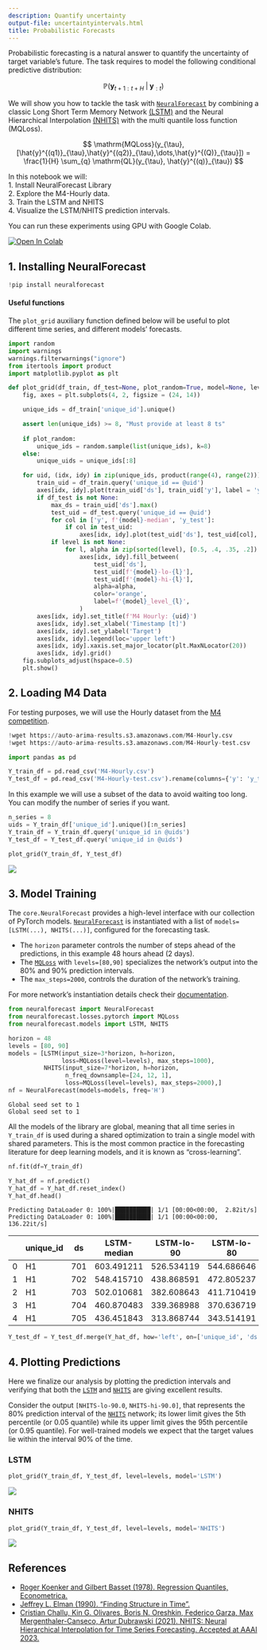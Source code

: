 ```yaml
---
description: Quantify uncertainty
output-file: uncertaintyintervals.html
title: Probabilistic Forecasts
---
```



Probabilistic forecasting is a natural answer to quantify the
uncertainty of target variable’s future. The task requires to model the
following conditional predictive distribution:

$$\mathbb{P}(\mathbf{y}_{t+1:t+H} \;|\; \mathbf{y}_{:t})$$

We will show you how to tackle the task with
[`NeuralForecast`](https://Nixtla.github.io/neuralforecast/core.html#neuralforecast)
by combining a classic Long Short Term Memory Network
[(LSTM)](https://arxiv.org/abs/2201.12886) and the Neural Hierarchical
Interpolation [(NHITS)](https://arxiv.org/abs/2201.12886) with the multi
quantile loss function (MQLoss).

$$ \mathrm{MQLoss}(y_{\tau}, [\hat{y}^{(q1)}_{\tau},\hat{y}^{(q2)}_{\tau},\dots,\hat{y}^{(Q)}_{\tau}]) = \frac{1}{H} \sum_{q} \mathrm{QL}(y_{\tau}, \hat{y}^{(q)}_{\tau}) $$

In this notebook we will:<br/> 1. Install NeuralForecast Library<br/> 2.
Explore the M4-Hourly data.<br/> 3. Train the LSTM and NHITS<br/> 4.
Visualize the LSTM/NHITS prediction intervals.

You can run these experiments using GPU with Google Colab.

<a href="https://colab.research.google.com/github/Nixtla/neuralforecast/blob/main/nbs/examples/UncertaintyIntervals.ipynb" target="_parent"><img src="https://colab.research.google.com/assets/colab-badge.svg" alt="Open In Colab"/></a>

## 1. Installing NeuralForecast

```python
!pip install neuralforecast
```

#### Useful functions

The `plot_grid` auxiliary function defined below will be useful to plot
different time series, and different models’ forecasts.

```python
import random
import warnings
warnings.filterwarnings("ignore")
from itertools import product
import matplotlib.pyplot as plt

def plot_grid(df_train, df_test=None, plot_random=True, model=None, level=None):
    fig, axes = plt.subplots(4, 2, figsize = (24, 14))

    unique_ids = df_train['unique_id'].unique()

    assert len(unique_ids) >= 8, "Must provide at least 8 ts"
    
    if plot_random:
        unique_ids = random.sample(list(unique_ids), k=8)
    else:
        unique_uids = unique_ids[:8]

    for uid, (idx, idy) in zip(unique_ids, product(range(4), range(2))):
        train_uid = df_train.query('unique_id == @uid')
        axes[idx, idy].plot(train_uid['ds'], train_uid['y'], label = 'y_train')
        if df_test is not None:
            max_ds = train_uid['ds'].max()
            test_uid = df_test.query('unique_id == @uid')
            for col in ['y', f'{model}-median', 'y_test']:
                if col in test_uid:
                    axes[idx, idy].plot(test_uid['ds'], test_uid[col], label=col)
            if level is not None:
                for l, alpha in zip(sorted(level), [0.5, .4, .35, .2]):
                    axes[idx, idy].fill_between(
                        test_uid['ds'], 
                        test_uid[f'{model}-lo-{l}'], 
                        test_uid[f'{model}-hi-{l}'],
                        alpha=alpha,
                        color='orange',
                        label=f'{model}_level_{l}',
                    )
        axes[idx, idy].set_title(f'M4 Hourly: {uid}')
        axes[idx, idy].set_xlabel('Timestamp [t]')
        axes[idx, idy].set_ylabel('Target')
        axes[idx, idy].legend(loc='upper left')
        axes[idx, idy].xaxis.set_major_locator(plt.MaxNLocator(20))
        axes[idx, idy].grid()
    fig.subplots_adjust(hspace=0.5)
    plt.show()
```

## 2. Loading M4 Data

For testing purposes, we will use the Hourly dataset from the [M4
competition](https://www.researchgate.net/publication/the_mcompetition_results_findings_conclusion_and_way_forward).

```python
!wget https://auto-arima-results.s3.amazonaws.com/M4-Hourly.csv
!wget https://auto-arima-results.s3.amazonaws.com/M4-Hourly-test.csv
```


```python
import pandas as pd
```


```python
Y_train_df = pd.read_csv('M4-Hourly.csv')
Y_test_df = pd.read_csv('M4-Hourly-test.csv').rename(columns={'y': 'y_test'})
```

In this example we will use a subset of the data to avoid waiting too
long. You can modify the number of series if you want.

```python
n_series = 8
uids = Y_train_df['unique_id'].unique()[:n_series]
Y_train_df = Y_train_df.query('unique_id in @uids')
Y_test_df = Y_test_df.query('unique_id in @uids')
```


```python
plot_grid(Y_train_df, Y_test_df)
```

![](/neural-forecast/examples/UncertaintyIntervals_files/figure-markdown_strict/cell-8-output-1.png)

## 3. Model Training

The `core.NeuralForecast` provides a high-level interface with our
collection of PyTorch models.
[`NeuralForecast`](https://Nixtla.github.io/neuralforecast/core.html#neuralforecast)
is instantiated with a list of `models=[LSTM(...), NHITS(...)]`,
configured for the forecasting task.

-   The `horizon` parameter controls the number of steps ahead of the
    predictions, in this example 48 hours ahead (2 days).
-   The
    [`MQLoss`](https://Nixtla.github.io/neuralforecast/losses.pytorch.html#mqloss)
    with `levels=[80,90]` specializes the network’s output into the 80%
    and 90% prediction intervals.
-   The `max_steps=2000`, controls the duration of the network’s
    training.

For more network’s instantiation details check their
[documentation](https://nixtla.github.io/neuralforecast/models.dilated_rnn.html).

```python
from neuralforecast import NeuralForecast
from neuralforecast.losses.pytorch import MQLoss
from neuralforecast.models import LSTM, NHITS
```


```python
horizon = 48
levels = [80, 90]
models = [LSTM(input_size=3*horizon, h=horizon,
               loss=MQLoss(level=levels), max_steps=1000),
          NHITS(input_size=7*horizon, h=horizon,
                n_freq_downsample=[24, 12, 1],
                loss=MQLoss(level=levels), max_steps=2000),]
nf = NeuralForecast(models=models, freq='H')
```

``` text
Global seed set to 1
Global seed set to 1
```

All the models of the library are global, meaning that all time series
in `Y_train_df` is used during a shared optimization to train a single
model with shared parameters. This is the most common practice in the
forecasting literature for deep learning models, and it is known as
“cross-learning”.

```python
nf.fit(df=Y_train_df)
```


```python
Y_hat_df = nf.predict()
Y_hat_df = Y_hat_df.reset_index()
Y_hat_df.head()
```

``` text
Predicting DataLoader 0: 100%|██████████| 1/1 [00:00<00:00,  2.82it/s]
Predicting DataLoader 0: 100%|██████████| 1/1 [00:00<00:00, 136.22it/s]
```

|     | unique_id | ds  | LSTM-median | LSTM-lo-90 | LSTM-lo-80 | LSTM-hi-80 | LSTM-hi-90 | NHITS-median | NHITS-lo-90 | NHITS-lo-80 | NHITS-hi-80 | NHITS-hi-90 |
|-----|-----------|-----|-------------|------------|------------|------------|------------|--------------|-------------|-------------|-------------|-------------|
| 0   | H1        | 701 | 603.491211  | 526.534119 | 544.686646 | 650.893799 | 673.805603 | 611.634888   | 575.999146  | 582.778687  | 677.277039  | 674.705872  |
| 1   | H1        | 702 | 548.415710  | 438.868591 | 472.805237 | 608.017822 | 639.063293 | 569.997803   | 513.014282  | 518.707153  | 598.849609  | 616.793457  |
| 2   | H1        | 703 | 502.010681  | 382.608643 | 411.710419 | 570.315308 | 608.669250 | 510.787628   | 454.184448  | 465.425232  | 538.964172  | 554.563354  |
| 3   | H1        | 704 | 460.870483  | 339.368988 | 370.636719 | 544.232666 | 579.824402 | 478.482330   | 429.657104  | 452.395508  | 500.892090  | 502.507141  |
| 4   | H1        | 705 | 436.451843  | 313.868744 | 343.514191 | 520.812988 | 559.734741 | 463.763611   | 432.906342  | 427.853577  | 486.854492  | 487.539062  |

```python
Y_test_df = Y_test_df.merge(Y_hat_df, how='left', on=['unique_id', 'ds'])
```

## 4. Plotting Predictions

Here we finalize our analysis by plotting the prediction intervals and
verifying that both the
[`LSTM`](https://Nixtla.github.io/neuralforecast/models.lstm.html#lstm)
and
[`NHITS`](https://Nixtla.github.io/neuralforecast/models.nhits.html#nhits)
are giving excellent results.

Consider the output `[NHITS-lo-90.0`, `NHITS-hi-90.0]`, that represents
the 80% prediction interval of the
[`NHITS`](https://Nixtla.github.io/neuralforecast/models.nhits.html#nhits)
network; its lower limit gives the 5th percentile (or 0.05 quantile)
while its upper limit gives the 95th percentile (or 0.95 quantile). For
well-trained models we expect that the target values lie within the
interval 90% of the time.

### LSTM

```python
plot_grid(Y_train_df, Y_test_df, level=levels, model='LSTM')
```

![](/neural-forecast/examples/UncertaintyIntervals_files/figure-markdown_strict/cell-14-output-1.png)

### NHITS

```python
plot_grid(Y_train_df, Y_test_df, level=levels, model='NHITS')
```

![](/neural-forecast/examples/UncertaintyIntervals_files/figure-markdown_strict/cell-15-output-1.png)

## References

-   [Roger Koenker and Gilbert Basset (1978). Regression Quantiles,
    Econometrica.](https://www.jstor.org/stable/1913643)<br/>
-   [Jeffrey L. Elman (1990). “Finding Structure in
    Time”.](https://onlinelibrary.wiley.com/doi/abs/10.1207/s15516709cog1)<br/>
-   [Cristian Challu, Kin G. Olivares, Boris N. Oreshkin, Federico
    Garza, Max Mergenthaler-Canseco, Artur Dubrawski (2021). NHITS:
    Neural Hierarchical Interpolation for Time Series Forecasting.
    Accepted at AAAI 2023.](https://arxiv.org/abs/2201.12886)<br/>

